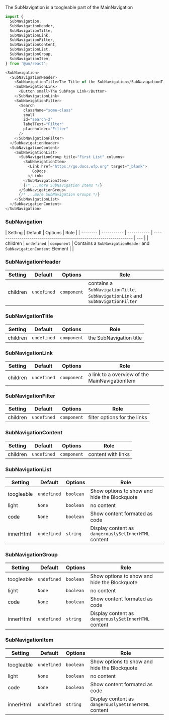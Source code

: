 The SubNavigation is a toogleable part of the MainNavigation

```js
import {
  SubNavigation,
  SubNavigationHeader,
  SubNavigationTitle,
  SubNavigationLink,
  SubNavigationFilter,
  SubNavigationContent,
  SubNavigationList,
  SubNavigationGroup,
  SubNavigationItem,
} from '@un/react';
```

```js
<SubNavigation>
  <SubNavigationHeader>
    <SubNavigationTitle>The Title of the SubNavigation</SubNavigationTitle>
    <SubNavigationLink>
      <Button small>The SubPage Link</Button>
    </SubNavigationLink>
    <SubNavigationFilter>
      <Search
        className="some-class"
        small
        id="search-2"
        labelText="Filter"
        placeholder="Filter"
      />
    </SubNavigationFilter>
  </SubNavigationHeader>
  <SubNavigationContent>
    <SubNavigationList>
      <SubNavigationGroup title="First List" columns>
        <SubNavigationItem>
          <Link href="https://go.docs.wfp.org" target="_blank">
            GoDocs
          </Link>
        </SubNavigationItem>
        {/* ...more SubNavigation Items */}
      </SubNavigationGroup>
      {/* ...more SubNavigation Groups */}
    </SubNavigationList>
  </SubNavigationContent>
</SubNavigation>
```

### SubNavigation

| Setting  | Default     | Options     | Role                                                                |
| -------- | ----------- | ----------- | ------------------------------------------------------------------- | --- |
| children | `undefined` | `component` | Contains a `SubNavigationHeader` and `SubNavigationContent` Element |     |

### SubNavigationHeader

| Setting  | Default     | Options     | Role                                                                           |
| -------- | ----------- | ----------- | ------------------------------------------------------------------------------ |
| children | `undefined` | `component` | contains a `SubNavigationTitle`, `SubNavigationLink` and `SubNavigationFilter` |

### SubNavigationTitle

| Setting  | Default     | Options     | Role                    |
| -------- | ----------- | ----------- | ----------------------- |
| children | `undefined` | `component` | the SubNavigation title |

### SubNavigationLink

| Setting  | Default     | Options     | Role                                           |
| -------- | ----------- | ----------- | ---------------------------------------------- |
| children | `undefined` | `component` | a link to a overview of the MainNavigationItem |

### SubNavigationFilter

| Setting  | Default     | Options     | Role                         |
| -------- | ----------- | ----------- | ---------------------------- |
| children | `undefined` | `component` | filter options for the links |

### SubNavigationContent

| Setting  | Default     | Options     | Role               |
| -------- | ----------- | ----------- | ------------------ |
| children | `undefined` | `component` | content with links |

### SubNavigationList

| Setting    | Default     | Options   | Role                                                 |
| ---------- | ----------- | --------- | ---------------------------------------------------- |
| toogleable | `undefined` | `boolean` | Show options to show and hide the Blockquote         |
| light      | `None`      | `boolean` | no content                                           |
| code       | `None`      | `boolean` | Show content formated as code                        |
| innerHtml  | `undefined` | `string`  | Display content as `dangerouslySetInnerHTML` content |

### SubNavigationGroup

| Setting    | Default     | Options   | Role                                                 |
| ---------- | ----------- | --------- | ---------------------------------------------------- |
| toogleable | `undefined` | `boolean` | Show options to show and hide the Blockquote         |
| light      | `None`      | `boolean` | no content                                           |
| code       | `None`      | `boolean` | Show content formated as code                        |
| innerHtml  | `undefined` | `string`  | Display content as `dangerouslySetInnerHTML` content |

### SubNavigationItem

| Setting    | Default     | Options   | Role                                                 |
| ---------- | ----------- | --------- | ---------------------------------------------------- |
| toogleable | `undefined` | `boolean` | Show options to show and hide the Blockquote         |
| light      | `None`      | `boolean` | no content                                           |
| code       | `None`      | `boolean` | Show content formated as code                        |
| innerHtml  | `undefined` | `string`  | Display content as `dangerouslySetInnerHTML` content |
